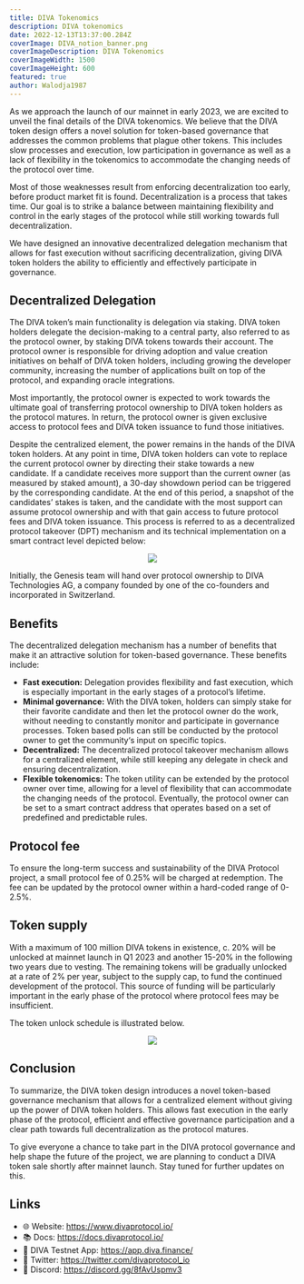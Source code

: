 ```yaml
---
title: DIVA Tokenomics
description: DIVA tokenomics
date: 2022-12-13T13:37:00.284Z
coverImage: DIVA_notion_banner.png
coverImageDescription: DIVA Tokenomics
coverImageWidth: 1500
coverImageHeight: 600
featured: true
author: Walodja1987
---
```


As we approach the launch of our mainnet in early 2023, we are excited to unveil the final details of the DIVA tokenomics. We believe that the DIVA token design offers a 
novel solution for token-based governance that addresses the common problems that plague other tokens. This includes slow processes and execution, low participation in 
governance as well as a lack of flexibility in the tokenomics to accommodate the changing needs of the protocol over time.

Most of those weaknesses result from enforcing decentralization too early, before product market fit is found. Decentralization is a process that takes time. Our goal 
is to strike a balance between maintaining flexibility and control in the early stages of the protocol while still working towards full decentralization.

We have designed an innovative decentralized delegation mechanism that allows for fast execution without sacrificing decentralization, giving DIVA token holders the ability 
to efficiently and effectively participate in governance. 

## Decentralized Delegation

The DIVA token’s main functionality is delegation via staking. DIVA token holders delegate the decision-making to a central party, also referred to as the protocol owner, 
by staking DIVA tokens towards their account. The protocol owner is responsible for driving adoption and value creation initiatives on behalf of DIVA token holders, 
including growing the developer community, increasing the number of applications built on top of the protocol, and expanding oracle integrations.

Most importantly, the protocol owner is expected to work towards the ultimate goal of transferring protocol ownership to DIVA token holders as the protocol matures. 
In return, the protocol owner is given exclusive access to protocol fees and DIVA token issuance to fund those initiatives.

Despite the centralized element, the power remains in the hands of the DIVA token holders. At any point in time, DIVA token holders can vote to replace the current 
protocol owner by directing their stake towards a new candidate. If a candidate receives more support than the current owner (as measured by staked amount), 
a 30-day showdown period can be triggered by the corresponding candidate. At the end of this period, a snapshot of the candidates’ stakes is taken, and the candidate 
with the most support can assume protocol ownership and with that gain access to future protocol fees and DIVA token issuance. This process is referred to as a 
decentralized protocol takeover (DPT) mechanism and its technical implementation on a smart contract level depicted below:

<p align="center">
  <img src="/images/posts/dpt-mechanism.png" />
</p>

Initially, the Genesis team will hand over protocol ownership to DIVA Technologies AG, a company founded by one of the co-founders and incorporated in Switzerland.

## Benefits

The decentralized delegation mechanism has a number of benefits that make it an attractive solution for token-based governance. These benefits include:
* **Fast execution:** Delegation provides flexibility and fast execution, which is especially important in the early stages of a protocol’s lifetime. 
* **Minimal governance:** With the DIVA token, holders can simply stake for their favorite candidate and then let the protocol owner do the work, 
without needing to constantly monitor and participate in governance processes. Token based polls can still be conducted by the protocol owner to get the community‘s input on specific topics.
* **Decentralized:** The decentralized protocol takeover mechanism allows for a centralized element, while still keeping any delegate in check and ensuring decentralization.
* **Flexible tokenomics:** The token utility can be extended by the protocol owner over time, allowing for a level of flexibility that can accommodate the changing 
needs of the protocol. Eventually, the protocol owner can be set to a smart contract address that operates based on a set of predefined and predictable rules.

## Protocol fee

To ensure the long-term success and sustainability of the DIVA Protocol project, a small protocol fee of 0.25% will be charged at redemption. 
The fee can be updated by the protocol owner within a hard-coded range of 0-2.5%.

## Token supply

With a maximum of 100 million DIVA tokens in existence, c. 20% will be unlocked at mainnet launch in Q1 2023 and another 15-20% in the following 
two years due to vesting. The remaining tokens will be gradually unlocked at a rate of 2% per year, subject to the supply cap, to fund the continued development 
of the protocol. This source of funding will be particularly important in the early phase of the protocol where protocol fees may be insufficient.

The token unlock schedule is illustrated below.

<p align="center">
  <img src="/images/posts/diva-token-release-schedule.png" />
</p>

## Conclusion
To summarize, the DIVA token design introduces a novel token-based governance mechanism that allows for a centralized element without giving up the power of DIVA token holders. 
This allows fast execution in the early phase of the protocol, efficient and effective governance participation and a clear path towards full decentralization as the protocol matures.

To give everyone a chance to take part in the DIVA protocol governance and help shape the future of the project, we are planning to conduct a DIVA token sale shortly 
after mainnet launch. Stay tuned for further updates on this.


## Links

- 🌐 Website: https://www.divaprotocol.io/
- 📚 Docs: https://docs.divaprotocol.io/
- 🍏 DIVA Testnet App: https://app.diva.finance/
- 🦜 Twitter: https://twitter.com/divaprotocol_io 
- 🤖 Discord: https://discord.gg/8fAvUspmv3